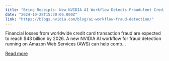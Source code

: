 ```yaml
---
title: "Bring Receipts: New NVIDIA AI Workflow Detects Fraudulent Credit Card Transactions"
date: "2024-10-28T15:30:06.000Z"
link: "https://blogs.nvidia.com/blog/ai-workflow-fraud-detection/"
---
```


Financial losses from worldwide credit card transaction fraud are expected to reach $43 billion by 2026. A new NVIDIA AI workflow for fraud detection running on Amazon Web Services (AWS) can help comb...

[Read more](https://blogs.nvidia.com/blog/ai-workflow-fraud-detection/)
